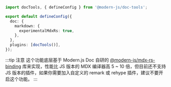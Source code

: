 ```ts title="modern.config.ts"
import docTools, { defineConfig } from '@modern-js/doc-tools';

export default defineConfig({
  doc: {
    markdown: {
      experimentalMdxRs: true,
    },
  },
  plugins: [docTools()],
});
```

:::tip 注意
这个功能底层基于 Modern.js Doc 自研的 [@modern-js/mdx-rs-binding](https://github.com/web-infra-dev/mdx-rs-binding) 库来实现，性能比 JS 版本的 MDX 编译器高 5 ~ 10 倍，但目前还不支持 JS 版本的插件，如果你需要加入自定义的 remark 或 rehype 插件，建议不要开启这个功能。
:::

